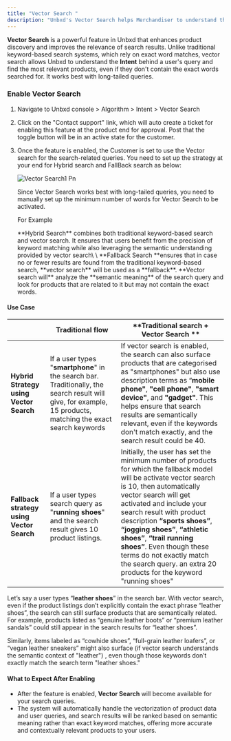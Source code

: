 ```yaml
---
title: "Vector Search "
description: "Unbxd's Vector Search helps Merchandiser to understand the Intent behind a user's query and find the most relevant products"
---
```


**Vector Search** is a powerful feature in Unbxd that enhances product discovery and improves the relevance of search results. Unlike traditional keyword-based search systems, which rely on exact word matches, vector search allows Unbxd to understand the **Intent** behind a user's query and find the most relevant products, even if they don't contain the exact words searched for. It works best with long-tailed queries.

### Enable Vector Search

1. Navigate to Unbxd console \> Algorithm \> Intent \> Vector Search
2. Click on the "Contact support" link, which will auto create a ticket for enabling this feature at the product end for approval. Post that the toggle button will be in an active state for the customer.
3. Once the feature is enabled, the Customer is set to use the Vector search for the search-related queries. You need to set up the strategy at your end for Hybrid search and FallBack search as below:

   ![Vector Search1 Pn](/images/VectorSearch1.png)

   Since Vector Search works best with long-tailed queries, you need to manually set up the minimum number of words for Vector Search to be activated.

   For Example

   <Info>
     **Hybrid Search** combines both traditional keyword-based search and vector search. It ensures that users benefit from the precision of keyword matching while also leveraging the semantic understanding provided by vector search\
     \
     **Fallback Search **ensures that in case no or fewer results are found from the traditional keyword-based search, **vector search** will be used as a **fallback**. **Vector search will** analyze the **semantic meaning** of the search query and look for products that are related to it but may not contain the exact words.
   </Info>

#### Use Case

|                                           | **Traditional flow**                                                                                                                                         | \*\*Traditional search \+ Vector Search \*\*                                                                                                                                                                                                                                                                                                                                                                                                             |
| ----------------------------------------- | ------------------------------------------------------------------------------------------------------------------------------------------------------------ | -------------------------------------------------------------------------------------------------------------------------------------------------------------------------------------------------------------------------------------------------------------------------------------------------------------------------------------------------------------------------------------------------------------------------------------------------------- |
| **Hybrid Strategy using Vector Search**   | If a user types "**smartphone**" in the search bar. Traditionally, the search result will give, for example, 15 products, matching the exact search keywords | If vector search is enabled, the search can also surface products that are categorised as "smartphones" but also use description terms as “**mobile phone"**, **"cell phone"**, **"smart device"**, and **"gadget"**. This helps ensure that search results are semantically relevant, even if the keywords don't match exactly, and the search result could be 40.                                                                                      |
| **Fallback strategy using Vector Search** | If a user types search query as "**running shoes**" and the search result gives 10 product listings.                                                         | Initially, the user has set the minimum number of products for which the fallback model will be activate vector search is 10, then automatically vector search will get activated and include your search result with product description  **“sports shoes”**, **“jogging shoes”**, **“athletic shoes”**, **“trail running shoes”**. Even though these terms do not exactly match the search query. an extra 20 products for the keyword "running shoes" |

Let’s say a user types “**leather shoes**” in the search bar. With vector search, even if the product listings don’t explicitly contain the exact phrase “leather shoes”, the search can still surface products that are semantically related. For example, products listed as “genuine leather boots” or “premium leather sandals” could still appear in the search results for “leather shoes”.

Similarly, items labeled as “cowhide shoes”, “full-grain leather loafers”, or “vegan leather sneakers” might also surface  (if vector search understands the semantic context of "leather") , even though those keywords don’t exactly match the search term "leather shoes."

#### What to Expect After Enabling

- After the feature is enabled, **Vector Search** will become available for your search queries.
- The system will automatically handle the vectorization of product data and user queries, and search results will be ranked based on semantic meaning rather than exact keyword matches, offering more accurate and contextually relevant products to your users.

#### 